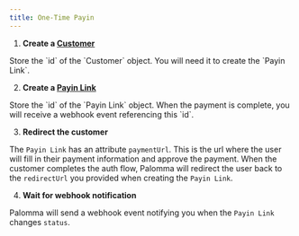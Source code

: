 ```yaml
---
title: One-Time Payin
---
```


1. **Create a [Customer](/api-documentation/customers/create)**

<Tip>
  Store the `id` of the `Customer` object. You will need it to create the `Payin
  Link`.
</Tip>

2. **Create a [Payin Link](/api-documentation/payinLinks/create)**

<Tip>
  Store the `id` of the `Payin Link` object. When the payment is complete, you
  will receive a webhook event referencing this `id`.
</Tip>

3. **Redirect the customer**

The `Payin Link` has an attribute `paymentUrl`. This is the url where the user will fill in their payment information and approve the payment. When the customer completes the auth flow, Palomma will redirect the user back to the `redirectUrl` you provided when creating the `Payin Link`.

4. **Wait for webhook notification**

Palomma will send a webhook event notifying you when the `Payin Link` changes `status`.
